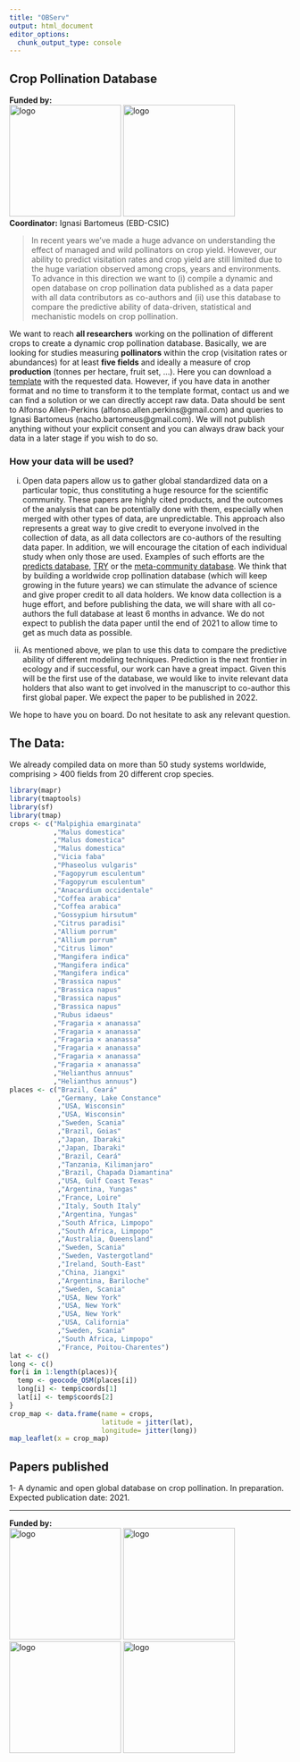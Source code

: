 ```yaml
---
title: "OBServ"
output: html_document
editor_options: 
  chunk_output_type: console
---
```


## Crop Pollination Database    

**Funded by:**  
<img src="media/Belmont Forum.png" alt="logo" width="200"/>
<img src="media/BiodivERsA logo.jpg" alt="logo" width="200"/>  
**Coordinator:** Ignasi Bartomeus (EBD-CSIC)  

> In recent years we've made a huge advance on understanding the effect of managed and wild pollinators on crop yield. However, our ability to predict visitation rates and crop yield are still limited due to the huge variation observed among crops, years and environments. To advance in this direction we want to (i) compile a dynamic and open database on crop pollination data published as a data paper with all data contributors as co-authors and (ii) use this database to compare the predictive ability of data-driven, statistical and mechanistic models on crop pollination. 

We want to reach **all researchers** working on the pollination of different crops to create a dynamic crop pollination database. Basically, we are looking for studies measuring **pollinators** within the crop (visitation rates or abundances) for at least **five fields** and ideally a measure of crop **production** (tonnes per hectare, fruit set, …). Here you can download a [template](media/Crop_pollination_database.xlsx) with the requested data. However, if you have data in another format and no time to transform it to the template format, contact us and we can find a solution or we can directly accept raw data. Data should be sent to Alfonso Allen-Perkins (alfonso.allen.perkins@gmail.com) and queries to Ignasi Bartomeus (nacho.bartomeus@gmail.com). We will not publish anything without your explicit consent and you can always draw back your data in a later stage if you wish to do so.


### How your data will be used?

(i) Open data papers allow us to gather global standardized data on a particular topic, thus constituting a huge resource for the scientific community. These papers are highly cited products, and the outcomes of the analysis that can be potentially done with them, especially when merged with other types of data, are unpredictable. This approach also represents a great way to give credit to everyone involved in the collection of data, as all data collectors are co-authors of the resulting data paper. In addition, we will encourage the citation of each individual study when only those are used. Examples of such efforts are the [predicts database](https://onlinelibrary.wiley.com/doi/full/10.1002/ece3.2579), [TRY](https://onlinelibrary.wiley.com/doi/10.1111/gcb.14904) or the [meta-community database](https://www.nature.com/articles/s41597-019-0344-7?draft=marketing). We think that by building a worldwide crop pollination database (which will keep growing in the future years) we can stimulate the advance of science and give proper credit to all data holders. We know data collection is a huge effort, and before publishing the data, we will share with all co-authors the full database at least 6 months in advance. We do not expect to publish the data paper until the end of 2021 to allow time to get as much data as possible.

 
(ii) As mentioned above, we plan to use this data to compare the predictive ability of different modeling techniques. Prediction is the next frontier in ecology and if successful, our work can have a great impact. Given this will be the first use of the database, we would like to invite relevant data holders that also want to get involved in the manuscript to co-author this first global paper. We expect the paper to be published in 2022.

We hope to have you on board. Do not hesitate to ask any relevant question.

## The Data:

We already compiled data on more than 50 study systems worldwide, comprising > 400 fields from 20 different crop species.

```r
library(mapr)
library(tmaptools)
library(sf)
library(tmap)
crops <- c("Malpighia emarginata"
           ,"Malus domestica"
           ,"Malus domestica"
           ,"Malus domestica"
           ,"Vicia faba"
           ,"Phaseolus vulgaris"
           ,"Fagopyrum esculentum"
           ,"Fagopyrum esculentum"
           ,"Anacardium occidentale" 
           ,"Coffea arabica"
           ,"Coffea arabica"
           ,"Gossypium hirsutum"
           ,"Citrus paradisi"
           ,"Allium porrum"
           ,"Allium porrum"
           ,"Citrus limon"
           ,"Mangifera indica"
           ,"Mangifera indica"
           ,"Mangifera indica"
           ,"Brassica napus"
           ,"Brassica napus"
           ,"Brassica napus"
           ,"Brassica napus"
           ,"Rubus idaeus"
           ,"Fragaria × ananassa"
           ,"Fragaria × ananassa"
           ,"Fragaria × ananassa"
           ,"Fragaria × ananassa"
           ,"Fragaria × ananassa"
           ,"Fragaria × ananassa"
           ,"Helianthus annuus"
           ,"Helianthus annuus")
places <- c("Brazil, Ceará"
            ,"Germany, Lake Constance"
            ,"USA, Wisconsin"
            ,"USA, Wisconsin"
            ,"Sweden, Scania"
            ,"Brazil, Goias"
            ,"Japan, Ibaraki"
            ,"Japan, Ibaraki"
            ,"Brazil, Ceará"
            ,"Tanzania, Kilimanjaro"
            ,"Brazil, Chapada Diamantina"
            ,"USA, Gulf Coast Texas"
            ,"Argentina, Yungas"
            ,"France, Loire"
            ,"Italy, South Italy"
            ,"Argentina, Yungas"
            ,"South Africa, Limpopo"
            ,"South Africa, Limpopo"
            ,"Australia, Queensland"
            ,"Sweden, Scania"
            ,"Sweden, Vastergotland"
            ,"Ireland, South-East"
            ,"China, Jiangxi"
            ,"Argentina, Bariloche"
            ,"Sweden, Scania"
            ,"USA, New York"
            ,"USA, New York"
            ,"USA, New York"
            ,"USA, California"
            ,"Sweden, Scania"
            ,"South Africa, Limpopo"
            ,"France, Poitou-Charentes")
lat <- c()
long <- c()
for(i in 1:length(places)){
  temp <- geocode_OSM(places[i])
  long[i] <- temp$coords[1]
  lat[i] <- temp$coords[2]
}
crop_map <- data.frame(name = crops,
                       latitude = jitter(lat), 
                       longitude= jitter(long))
map_leaflet(x = crop_map) 
```

## Papers published  

1- A dynamic and open global database on crop pollination. In preparation. Expected publication date: 2021.




------
**Funded by:**  
<img src="media/AEI.jpg" alt="logo" width="200"/>
<img src="media/Ministerio_ECCyT-02.png" alt="logo" width="200"/>
<img src="media/NWO.png" alt="logo" width="200"/>
<img src="media/NSF_4-Color_bitmap_Logo.png" alt="logo" width="200"/>




